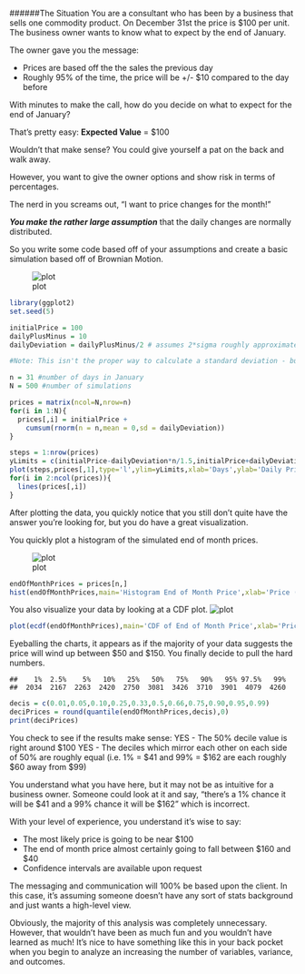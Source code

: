 ######The Situation
You are a consultant who has been by a business that sells one commodity product. On December 31st the price is $100 per unit. The business owner wants to know what to expect by the end of January.

The owner gave you the message: 

* Prices are based off the the sales the previous day 
* Roughly 95% of the time, the price will be +/- $10 compared to the day before

With minutes to make the call, how do you decide on what to expect for the end of January?

That's pretty easy: 
**Expected Value** = $100

Wouldn't that make sense? You could give yourself a pat on the back and walk away.

However, you want to give the owner options and show risk in terms of percentages.

The nerd in you screams out, "I want to price changes for the month!" 

***You make the rather large assumption*** that the daily changes are normally distributed.

So you write some code based off of your assumptions and create a basic simulation based off of Brownian Motion.

![plot](https://www.stoltzmaniac.com/content/images/2016/12/sales-volatility-basic-brownian-motion/unnamed-chunk-5-1.png)

```r
library(ggplot2)
set.seed(5)

initialPrice = 100
dailyPlusMinus = 10
dailyDeviation = dailyPlusMinus/2 # assumes 2*sigma roughly approximates 95% range on normal dist.

#Note: This isn't the proper way to calculate a standard deviation - but we really have no information on how the +/- was calculated so it's the best you can do.

n = 31 #number of days in January
N = 500 #number of simulations

prices = matrix(ncol=N,nrow=n)
for(i in 1:N){
  prices[,i] = initialPrice + 
    cumsum(rnorm(n = n,mean = 0,sd = dailyDeviation))
}

steps = 1:nrow(prices)
yLimits = c(initialPrice-dailyDeviation*n/1.5,initialPrice+dailyDeviation*n/1.5)
plot(steps,prices[,1],type='l',ylim=yLimits,xlab='Days',ylab='Daily Price ($)',main='Simulation of Daily Prices for the Month')
for(i in 2:ncol(prices)){
  lines(prices[,i])
}
```

After plotting the data, you quickly notice that you still don't quite have the answer you're looking for, but you do have a great visualization.

You quickly plot a histogram of the simulated end of month prices.

![plot](https://www.stoltzmaniac.com/content/images/2016/12/sales-volatility-basic-brownian-motion/unnamed-chunk-7-1.png)
```r
endOfMonthPrices = prices[n,]
hist(endOfMonthPrices,main='Histogram End of Month Price',xlab='Price ($)',30)
```

You also visualize your data by looking at a CDF plot.
![plot](https://www.stoltzmaniac.com/content/images/2016/12/sales-volatility-basic-brownian-motion/unnamed-chunk-8-1.png)

```r
plot(ecdf(endOfMonthPrices),main='CDF of End of Month Price',xlab='Price ($)')
```

Eyeballing the charts, it appears as if the majority of your data suggests the price will wind up between $50 and $150. You finally decide to pull the hard numbers.

```
##    1%  2.5%    5%   10%   25%   50%   75%   90%   95% 97.5%   99% 
##  2034  2167  2263  2420  2750  3081  3426  3710  3901  4079  4260
```

```r
decis = c(0.01,0.05,0.10,0.25,0.33,0.5,0.66,0.75,0.90,0.95,0.99)
deciPrices = round(quantile(endOfMonthPrices,decis),0)
print(deciPrices)
```
You check to see if the results make sense:
YES - The 50% decile value is right around $100
YES - The deciles which mirror each other on each side of 50% are roughly equal (i.e. 1% = $41 and 99% = $162 are each roughly $60 away from $99)

You understand what you have here, but it may not be as intuitive for a business owner. Someone could look at it and say, "there's a 1% chance it will be $41 and a 99% chance it will be $162" which is incorrect.

With your level of experience, you understand it's wise to say:

* The most likely price is going to be near $100
* The end of month price almost certainly going to fall between $160 and $40
* Confidence intervals are available upon request

The messaging and communication will 100% be based upon the client. In this case, it's assuming someone doesn't have any sort of stats background and just wants a high-level view.

Obviously, the majority of this analysis was completely unnecessary. However, that wouldn't have been as much fun and you wouldn't have learned as much! It's nice to have something like this in your back pocket when you begin to analyze an increasing the number of variables, variance, and outcomes.
